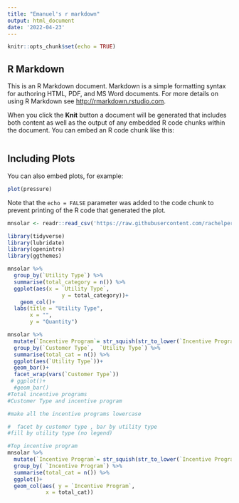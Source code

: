```yaml
---
title: "Emanuel's r markdown"
output: html_document
date: '2022-04-23'
---
```


```r
knitr::opts_chunk$set(echo = TRUE)
```

## R Markdown

This is an R Markdown document. Markdown is a simple formatting syntax for authoring HTML, PDF, and MS Word documents. For more details on using R Markdown see <http://rmarkdown.rstudio.com>.

When you click the **Knit** button a document will be generated that includes both content as well as the output of any embedded R code chunks within the document. You can embed an R code chunk like this:

```
```

## Including Plots

You can also embed plots, for example:

```r
plot(pressure)
```

Note that the `echo = FALSE` parameter was added to the code chunk to prevent printing of the R code that generated the plot.

```r
mnsolar <- readr::read_csv('https://raw.githubusercontent.com/rachelpercy/COMP112_project/main/mnsolar5.csv')
```

```r
library(tidyverse)
library(lubridate)
library(openintro)
library(ggthemes)
```

```r
mnsolar %>% 
  group_by(`Utility Type`) %>% 
  summarise(total_category = n()) %>% 
  ggplot(aes(x = `Utility Type`, 
                 y = total_category))+
    geom_col()+
  labs(title = "Utility Type",
       x = "",
       y = "Quantity")
```

```r
mnsolar %>% 
  mutate(`Incentive Program`= str_squish(str_to_lower(`Incentive Program`))) %>% 
  group_by(`Customer Type`,  `Utility Type`) %>% 
  summarise(total_cat = n()) %>% 
  ggplot(aes(`Utility Type`))+
  geom_bar()+
  facet_wrap(vars(`Customer Type`))
 # ggplot()+
  #geom_bar()
#Total incentive programs  
#Customer Type and incentive program 

#make all the incentive programs lowercase

#  facet by customer type , bar by utility type
#fill by utility type (no legend)
```


```r
#Top incentive program 
mnsolar %>% 
  mutate(`Incentive Program`= str_squish(str_to_lower(`Incentive Program`))) %>% 
  group_by( `Incentive Program`) %>% 
  summarise(total_cat = n()) %>% 
  ggplot()+
  geom_col(aes( y = `Incentive Program`,
            x = total_cat))

```

